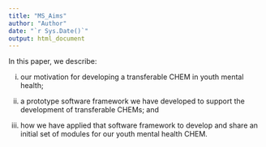 ```yaml
---
title: "MS_Aims"
author: "Author"
date: "`r Sys.Date()`"
output: html_document
---
```


In this paper, we describe:

(i)	our motivation for developing a transferable CHEM in youth mental health;

(ii) a prototype software framework we have developed to support the development of transferable CHEMs; and
<!-- propose a set of ethical responsibilities for CHEM project teams and criteria for assessing ethical CHEM implementations; -->
<!-- (ii)  -->
(ii)	how we have applied that software framework to develop and share an initial set of modules for our youth mental health CHEM. 
